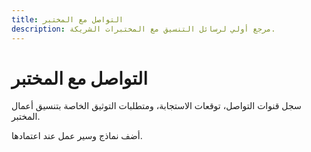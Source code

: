 ```yaml
---
title: التواصل مع المختبر
description: مرجع أولي لرسائل التنسيق مع المختبرات الشريكة.
---
```


# التواصل مع المختبر

سجل قنوات التواصل، توقعات الاستجابة، ومتطلبات التوثيق الخاصة بتنسيق أعمال المختبر.

أضف نماذج وسير عمل عند اعتمادها.

